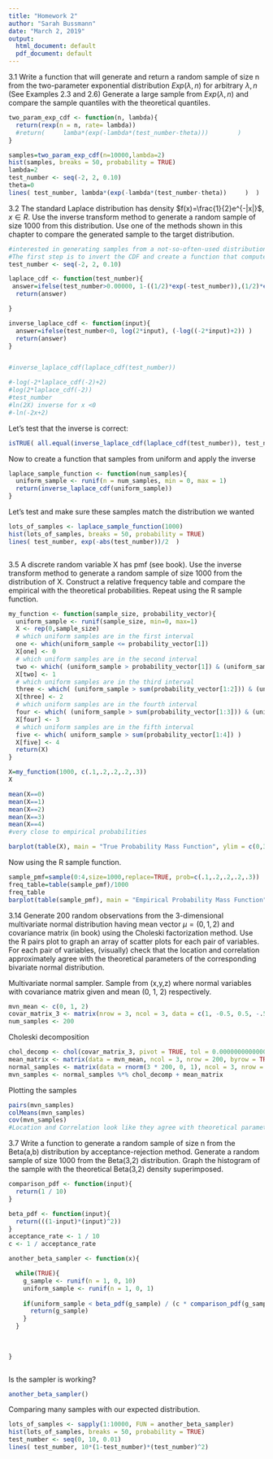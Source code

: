 ```yaml
---
title: "Homework 2"
author: "Sarah Bussmann"
date: "March 2, 2019"
output:
  html_document: default
  pdf_document: default
---
```


3.1
Write a function that will generate and return a random sample of size n from the two-parameter exponential distribution $Exp(\lambda,n)$ for 
arbitrary $\lambda,n$ (See Examples 2.3 and 2.6) Generate a large sample from $Exp(\lambda,n)$ and compare the sample quantiles with the theoretical quantiles.
```r


two_param_exp_cdf <- function(n, lambda){
  return(rexp(n = n, rate= lambda))
  #return(     lamba*(exp(-lambda*(test_number-theta)))        )
}

samples=two_param_exp_cdf(n=10000,lambda=2)
hist(samples, breaks = 50, probability = TRUE)
lambda=2
test_number <- seq(-2, 2, 0.10)
theta=0
lines( test_number, lambda*(exp(-lambda*(test_number-theta))     )  )

```


3.2
The standard Laplace distribution has density $f(x)=\frac{1}{2}e^{-|x|}$, $x \in R$. 
Use the inverse transform method to generate a random sample of size 1000 from this distribution. Use one of the methods shown in this chapter to compare the generated sample to the target distribution.
```r
#interested in generating samples from a not-so-often-used distribution
#The first step is to invert the CDF and create a function that computes it. 
test_number <- seq(-2, 2, 0.10)

laplace_cdf <- function(test_number){
 answer=ifelse(test_number>0.00000, 1-((1/2)*exp(-test_number)),(1/2)*exp(test_number))
  return(answer)

}

inverse_laplace_cdf <- function(input){
  answer=ifelse(test_number<0, log(2*input), (-log((-2*input)+2)) )
  return(answer)
}


#inverse_laplace_cdf(laplace_cdf(test_number))

#-log(-2*laplace_cdf(-2)+2)
#log(2*laplace_cdf(-2))
#test_number
#ln(2X) inverse for x <0
#-ln(-2x+2)
```
Let's test that the inverse is correct:
```r
isTRUE( all.equal(inverse_laplace_cdf(laplace_cdf(test_number)), test_number) )
```

Now to create a function that samples from uniform and apply the inverse
```r
laplace_sample_function <- function(num_samples){
  uniform_sample <- runif(n = num_samples, min = 0, max = 1)
  return(inverse_laplace_cdf(uniform_sample))
}

```
Let's test and make sure these samples match the distribution we wanted
```r
lots_of_samples <- laplace_sample_function(1000)
hist(lots_of_samples, breaks = 50, probability = TRUE)
lines( test_number, exp(-abs(test_number))/2  )
```
```r

```




3.5
A discrete random variable X has pmf (see book).
Use the inverse transform method to generate a random sample of size 1000 from the distribution of X.
Construct a relative frequency table and compare the empirical with the theoretical probabilities.
Repeat using the R sample function.
```r
my_function <- function(sample_size, probability_vector){
  uniform_sample <- runif(sample_size, min=0, max=1) 
  X <- rep(0,sample_size)
  # which uniform samples are in the first interval
  one <- which(uniform_sample <= probability_vector[1])
  X[one] <- 0
  # which uniform samples are in the second interval
  two <- which( (uniform_sample > probability_vector[1]) & (uniform_sample < sum(probability_vector[1:2])) )
  X[two] <- 1
  # which uniform samples are in the third interval
  three <- which( (uniform_sample > sum(probability_vector[1:2])) & (uniform_sample < sum(probability_vector[1:3])) )
  X[three] <- 2
  # which uniform samples are in the fourth interval
  four <- which( (uniform_sample > sum(probability_vector[1:3])) & (uniform_sample < sum(probability_vector[1:4])) )
  X[four] <- 3
  # which uniform samples are in the fifth interval
  five <- which( uniform_sample > sum(probability_vector[1:4]) )
  X[five] <- 4
  return(X)
}

X=my_function(1000, c(.1,.2,.2,.2,.3))
X

mean(X==0)
mean(X==1)
mean(X==2)
mean(X==3)
mean(X==4)
#very close to empirical probabilities

barplot(table(X), main = "True Probability Mass Function", ylim = c(0,350))

```

Now using the R sample function.
```r
sample_pmf=sample(0:4,size=1000,replace=TRUE, prob=c(.1,.2,.2,.2,.3))
freq_table=table(sample_pmf)/1000
freq_table
barplot(table(sample_pmf), main = "Empirical Probability Mass Function", ylim = c(0,350))
```

3.14
Generate 200 random observations from the 3-dimensional multivariate normal distribution having mean vector $\mu=(0,1,2)$ and covariance matrix (in book) using the Choleski factorization method. 
Use the R pairs plot to graph an array of scatter plots for each pair of variables.
For each pair of variables, (visually) check that the location and correlation approximately agree with the theoretical parameters of the corresponding bivariate normal distribution.

Multivariate normal sampler. Sample from (x,y,z) where normal variables with covariance matrix given and mean (0, 1, 2) respectively.
```r

mvn_mean <- c(0, 1, 2)
covar_matrix_3 <- matrix(nrow = 3, ncol = 3, data = c(1, -0.5, 0.5, -.5,1,-.5,.5,-.5,1))
num_samples <- 200

```
Choleski decomposition
```r
chol_decomp <- chol(covar_matrix_3, pivot = TRUE, tol = 0.00000000000001)
mean_matrix <- matrix(data = mvn_mean, ncol = 3, nrow = 200, byrow = TRUE)
normal_samples <- matrix(data = rnorm(3 * 200, 0, 1), ncol = 3, nrow = 200)
mvn_samples <- normal_samples %*% chol_decomp + mean_matrix
```
Plotting the samples
```r
pairs(mvn_samples)
colMeans(mvn_samples)
cov(mvn_samples)
#Location and Correlation look like they agree with theoretical parameters
```

3.7
Write a function to generate a random sample of size n from the Beta(a,b) distribution by acceptance-rejection method. Generate a random sample of size 1000 from the Beta(3,2) distribution. Graph the histogram of the sample with the theoretical Beta(3,2) density superimposed.
```r
comparison_pdf <- function(input){
  return(1 / 10)
}

beta_pdf <- function(input){
  return(((1-input)*(input)^2))
}
acceptance_rate <- 1 / 10
c <- 1 / acceptance_rate

another_beta_sampler <- function(x){

  while(TRUE){
    g_sample <- runif(n = 1, 0, 10)
    uniform_sample <- runif(n = 1, 0, 1)
    
    if(uniform_sample < beta_pdf(g_sample) / (c * comparison_pdf(g_sample))){
      return(g_sample)
    }
  }
  
  
  
}



```

Is the sampler is working?
```r
another_beta_sampler()
```
Comparing many samples with our expected distribution.
```r
lots_of_samples <- sapply(1:10000, FUN = another_beta_sampler)
hist(lots_of_samples, breaks = 50, probability = TRUE)
test_number <- seq(0, 10, 0.01)
lines( test_number, 10*(1-test_number)*(test_number)^2)
```

